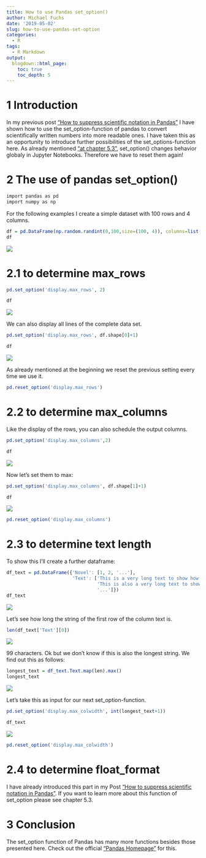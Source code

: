 ```yaml
---
title: How to use Pandas set_option()
author: Michael Fuchs
date: '2019-05-02'
slug: how-to-use-pandas-set-option
categories:
  - R
tags:
  - R Markdown
output:
  blogdown::html_page:
    toc: true
    toc_depth: 5
---
```


# 1 Introduction

In my previous post ["How to suppress scientific notation in Pandas"](https://michael-fuchs-python.netlify.app/2019/04/28/how-to-suppress-scientific-notation-in-pandas/) I have shown how to use the set_option-function of pandas to convert scientifically written numbers into more readable ones.
I have taken this as an opportunity to introduce further possibilities of the set_options-function here.
As already mentioned ["at chapter 5.3"](https://michael-fuchs-python.netlify.app/2019/04/28/how-to-suppress-scientific-notation-in-pandas/), set_option() changes behavior globaly in Jupyter Notebooks. 
Therefore we have to reset them again!



# 2 The use of pandas set_option()

```r
import pandas as pd
import numpy as np
```


For the following examples I create a simple dataset with 100 rows and 4 columns.

```r
df = pd.DataFrame(np.random.randint(0,100,size=(100, 4)), columns=list('ABCD'))
df
```

![](/post/2019-05-02-how-to-use-pandas-set-option_files/p67p1.png)


# 2.1 to determine max_rows

```r
pd.set_option('display.max_rows', 2)
```

```r
df
```

![](/post/2019-05-02-how-to-use-pandas-set-option_files/p67p2.png)

We can also display all lines of the complete data set. 

```r
pd.set_option('display.max_rows', df.shape[0]+1)
```

```r
df
```

![](/post/2019-05-02-how-to-use-pandas-set-option_files/p67p3.png)

As already mentioned at the beginning we reset the previous setting every time we use it.


```r
pd.reset_option('display.max_rows')
```


# 2.2 to determine max_columns

Like the display of the rows, you can also schedule the output columns. 

```r
pd.set_option('display.max_columns',2)
```

```r
df
```

![](/post/2019-05-02-how-to-use-pandas-set-option_files/p67p4.png)

Now let's set them to max:

```r
pd.set_option('display.max_columns', df.shape[1]+1)
```

```r
df
```

![](/post/2019-05-02-how-to-use-pandas-set-option_files/p67p5.png)




```r
pd.reset_option('display.max_columns')
```



# 2.3 to determine text length


To show this I'll create a further dataframe:


```r
df_text = pd.DataFrame({'Novel': [1, 2, '...'],
                        'Text': ['This is a very long text to show how well the set_option function works with "display.max_colwidth"', 
                                 'This is also a very long text to show how well the set_option function works with "display.max_colwidth". I am also a much longer string than that of Novel 1', 
                                 '...']})
df_text
```

![](/post/2019-05-02-how-to-use-pandas-set-option_files/p67p6.png)

Let's see how long the string of the first row of the column text is.

```r
len(df_text['Text'][0])
```

![](/post/2019-05-02-how-to-use-pandas-set-option_files/p67p7.png)

99 characters. Ok but we don't know if this is also the longest string. We find out this as follows:


```r
longest_text = df_text.Text.map(len).max()
longest_text
```

![](/post/2019-05-02-how-to-use-pandas-set-option_files/p67p8.png)


Let's take this as input for our next set_option-function.


```r
pd.set_option('display.max_colwidth', int(longest_text+1))
```

```r
df_text
```

![](/post/2019-05-02-how-to-use-pandas-set-option_files/p67p9.png)

```r
pd.reset_option('display.max_colwidth')
```



# 2.4 to determine float_format

I have already introduced this part in my Post ["How to suppress scientific notation in Pandas"](https://michael-fuchs-python.netlify.app/2019/04/28/how-to-suppress-scientific-notation-in-pandas/). If you want to learn more about this function of set_option please see chapter 5.3.



# 3 Conclusion

The set_option function of Pandas has many more functions besides those presented here. 
Check out the official ["Pandas Homepage"](https://pandas.pydata.org/pandas-docs/stable/reference/api/pandas.set_option.html) for this.



